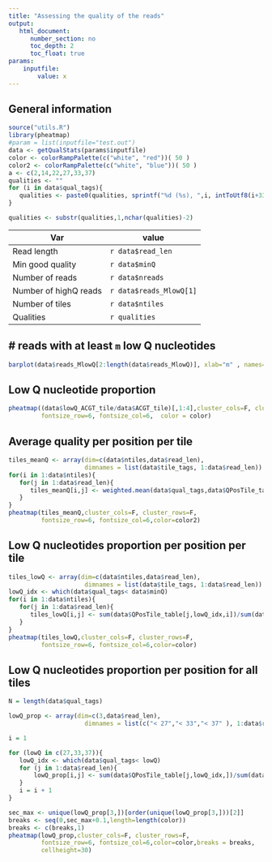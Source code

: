 ```yaml
---
title: "Assessing the quality of the reads"
output: 
   html_document:
      number_section: no
      toc_depth: 2
      toc_float: true
params:
    inputfile:
        value: x
---
```


## General information

```r
source("utils.R")
library(pheatmap)
#param = list(inputfile="test.out")
data <- getQualStats(params$inputfile)
color <- colorRampPalette(c("white", "red"))( 50 )
color2 <- colorRampPalette(c("white", "blue"))( 50 )
a <- c(2,14,22,27,33,37)
qualities <- ""
for (i in data$qual_tags){
   qualities <- paste0(qualities, sprintf("%d (%s), ",i, intToUtf8(i+33) ))
}

qualities <- substr(qualities,1,nchar(qualities)-2) 

```

                    
 Var  | value
----- |------------------------------------
Read length      | `r data$read_len `
Min good quality | `r data$minQ`
Number of reads  | `r data$nreads`   
Number of highQ reads  | `r data$reads_MlowQ[1]`   
Number of tiles  | `r data$ntiles`
Qualities        | `r qualities`

## # reads with at least  `m` low Q nucleotides


```r
barplot(data$reads_MlowQ[2:length(data$reads_MlowQ)], xlab="m" , names=1:data$read_len)
```

## Low Q nucleotide proportion 


```r
pheatmap((data$lowQ_ACGT_tile/data$ACGT_tile)[,1:4],cluster_cols=F, cluster_rows=F, 
         fontsize_row=6, fontsize_col=6,  color = color)
```

## Average quality per position per tile

```r
tiles_meanQ <- array(dim=c(data$ntiles,data$read_len), 
                     dimnames = list(data$tile_tags, 1:data$read_len))
for(i in 1:data$ntiles){
   for(j in 1:data$read_len){
      tiles_meanQ[i,j] <- weighted.mean(data$qual_tags,data$QPosTile_table[j,,i])
   }
}
pheatmap(tiles_meanQ,cluster_cols=F, cluster_rows=F, 
         fontsize_row=6, fontsize_col=6,color=color2)

```

## Low Q nucleotides proportion per position per tile

```r
tiles_lowQ <- array(dim=c(data$ntiles,data$read_len), 
                     dimnames = list(data$tile_tags, 1:data$read_len))
lowQ_idx <- which(data$qual_tags< data$minQ)
for(i in 1:data$ntiles){
   for(j in 1:data$read_len){
      tiles_lowQ[i,j] <- sum(data$QPosTile_table[j,lowQ_idx,i])/sum(data$QPosTile_table[j,,i])
   }
}
pheatmap(tiles_lowQ,cluster_cols=F, cluster_rows=F, 
         fontsize_row=6, fontsize_col=6,color=color)

```

## Low Q nucleotides proportion per position for all tiles
```r
N = length(data$qual_tags)

lowQ_prop <- array(dim=c(3,data$read_len), 
                     dimnames = list(c("< 27","< 33","< 37" ), 1:data$read_len))

i = 1

for (lowQ in c(27,33,37)){
   lowQ_idx <- which(data$qual_tags< lowQ)
   for (j in 1:data$read_len){
       lowQ_prop[i,j] <- sum(data$QPosTile_table[j,lowQ_idx,])/sum(data$QPosTile_table[j,,])
   }
   i = i + 1
}

sec_max <- unique(lowQ_prop[3,])[order(unique(lowQ_prop[3,]))[2]]
breaks <- seq(0,sec_max+0.1,length=length(color))
breaks <- c(breaks,1)
pheatmap(lowQ_prop,cluster_cols=F, cluster_rows=F,  
         fontsize_row=6, fontsize_col=6,color=color,breaks = breaks, 
         cellheight=30)
                     
```


